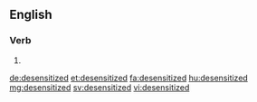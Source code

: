==English==

===Verb===
{{head|en|verb form}}

# {{en-past of|desensitize}}

[[de:desensitized]]
[[et:desensitized]]
[[fa:desensitized]]
[[hu:desensitized]]
[[mg:desensitized]]
[[sv:desensitized]]
[[vi:desensitized]]